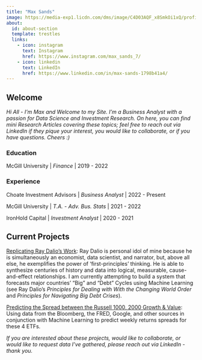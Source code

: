 ```yaml
---
title: "Max Sands"
image: https://media-exp1.licdn.com/dms/image/C4D03AQF_x8SmkOi1xQ/profile-displayphoto-shrink_400_400/0/1650212094989?e=1674691200&v=beta&t=7dhrZLhTJ_kepdA76K4yv6O_LnFXEaAY5MCRnZugmiA
about:
  id: about-section
  template: trestles
  links:
    - icon: instagram
      text: Instagram
      href: https://www.instagram.com/max_sands_7/
    - icon: linkedin
      text: LinkedIn
      href: https://www.linkedin.com/in/max-sands-1798b41a4/
---
```


## Welcome

*Hi All - I'm Max and Welcome to my Site. I'm a Business Analyst with a passion for Data Science and Investment Research. On here, you can find mini Research Articles covering these topics; feel free to reach out via LinkedIn if they pique your interest, you would like to collaborate, or if you have questions. Cheers :)*

::: {#about-section}
### Education

McGill University \| *Finance* \| 2019 - 2022

### Experience

Choate Investment Advisors \| *Business Analyst* \| 2022 - Present

McGill University \| *T.A. - Adv. Bus. Stats* \| 2021 - 2022

IronHold Capital \| *Investment Analyst* \| 2020 - 2021
:::

## Current Projects

[Replicating Ray Dalio's Work]{.underline}: Ray Dalio is personal idol of mine because he is simultaneously an economist, data scientist, and narrator, but, above all else, he exemplifies the power of 'first-principles' thinking. He is able to synthesize centuries of history and data into logical, measurable, cause-and-effect relationships. I am currently attempting to build a system that forecasts major countries' "Big" and "Debt" Cycles using Machine Learning (see Ray Dalio's *Principles for Dealing with With the Changing World Order* and *Principles for Navigating Big Debt Crises*).

[Predicting the Spread between the Russell 1000, 2000 Growth & Value]{.underline}: Using data from the Bloomberg, the FRED, Google, and other sources in conjunction with Machine Learning to predict weekly returns spreads for these 4 ETFs.

*If you are interested about these projects, would like to collaborate, or would like to request data I've gathered, please reach out via LinkedIn - thank you.*

